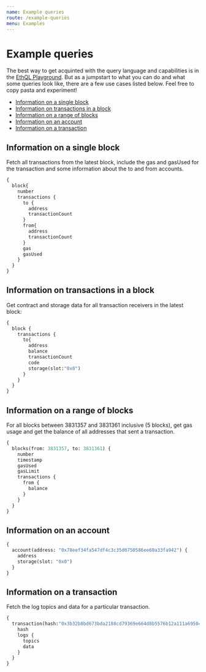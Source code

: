 ```yaml
---
name: Example queries
route: /example-queries
menu: Examples
---
```

# Example queries

The best way to get acquinted with the query language and capabilities is in the
[EthQL Playground](https://ethql-denver.infura.io). But as a jumpstart to what
you can do and what some queries look like, there are a few use cases listed below.
Feel free to copy pasta and experiment!

* [Information on a single block](#information-on-a-single-block)
* [Information on transactions in a block](#information-on-transactions-in-a-block)
* [Information on a range of blocks](#information-on-a-range-of-blocks)
* [Information on an account](#information-on-an-account)
* [Information on a transaction](#information-on-a-transaction)

## Information on a single block
Fetch all transactions from the latest block, include the gas and gasUsed for the transaction and some information about the  to and from accounts.
```graphql
{
  block{
    number
    transactions {
      to {
        address
        transactionCount
      }
      from{
        address
        transactionCount
      }
      gas
      gasUsed
    }
  }
}

```

## Information on transactions in a block
Get contract and storage data for all transaction receivers in the latest block:
```graphql
{
  block {
    transactions {
      to{
        address
        balance
        transactionCount
        code
        storage(slot:"0x0")
      }
    }
  }
}
```

## Information on a range of blocks
For all blocks between 3831357 and 3831361 inclusive (5 blocks), get gas usage and get the balance of all addresses that sent a transaction.
```graphql
{
  blocks(from: 3831357, to: 3831361) {
    number
    timestamp
    gasUsed
    gasLimit
    transactions {
      from {
        balance
      }
    }
  }
}
```

## Information on an account
```graphql
{
  account(address: "0x78eef34fa547df4c3c35d0750586ee60a33fa942") {
    address
    storage(slot: "0x0")
  }
}

```
## Information on a transaction
Fetch the log topics and data for a particular transaction.

```graphql
{
  transaction(hash:"0x3b32b8bd673bda2188cd79369e664d8b5576b12a111a6950449084fe9ef3f53a") {
    hash
    logs {
      topics
      data
    }
  }
}

```
